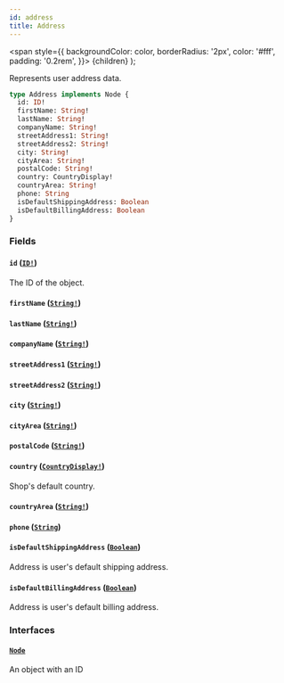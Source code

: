 ```yaml
---
id: address
title: Address
---
```


<span
style={{
      backgroundColor: color,
      borderRadius: '2px',
      color: '#fff',
      padding: '0.2rem',
    }}>
{children}
</span>
);

Represents user address data.

```graphql
type Address implements Node {
  id: ID!
  firstName: String!
  lastName: String!
  companyName: String!
  streetAddress1: String!
  streetAddress2: String!
  city: String!
  cityArea: String!
  postalCode: String!
  country: CountryDisplay!
  countryArea: String!
  phone: String
  isDefaultShippingAddress: Boolean
  isDefaultBillingAddress: Boolean
}
```

### Fields

#### `id` ([`ID!`](/api-reference/scalars/id.mdx))

The ID of the object.

#### `firstName` ([`String!`](/api-reference/scalars/string.mdx))

#### `lastName` ([`String!`](/api-reference/scalars/string.mdx))

#### `companyName` ([`String!`](/api-reference/scalars/string.mdx))

#### `streetAddress1` ([`String!`](/api-reference/scalars/string.mdx))

#### `streetAddress2` ([`String!`](/api-reference/scalars/string.mdx))

#### `city` ([`String!`](/api-reference/scalars/string.mdx))

#### `cityArea` ([`String!`](/api-reference/scalars/string.mdx))

#### `postalCode` ([`String!`](/api-reference/scalars/string.mdx))

#### `country` ([`CountryDisplay!`](/api-reference/objects/country-display.mdx))

Shop's default country.

#### `countryArea` ([`String!`](/api-reference/scalars/string.mdx))

#### `phone` ([`String`](/api-reference/scalars/string.mdx))

#### `isDefaultShippingAddress` ([`Boolean`](/api-reference/scalars/boolean.mdx))

Address is user's default shipping address.

#### `isDefaultBillingAddress` ([`Boolean`](/api-reference/scalars/boolean.mdx))

Address is user's default billing address.

### Interfaces

#### [`Node`](/api-reference/interfaces/node.mdx)

An object with an ID
